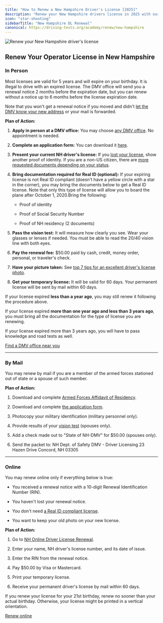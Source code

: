 ```yaml
---
title: "How to Renew a New Hampshire Driver's License [2025]"
description: "Renew your New Hampshire drivers license in 2025 with our simple, step-by-step guide. Find all the necessary requirements, forms, fees, and online renewal options to ensure a hassle-free experience. Stay legal and avoid fines - start your renewal process now!"
icon: "star-shooting"
sidebarTitle: "New Hampshire DL Renewal"
canonical: https://driving-tests.org/academy/renew/new-hampshire
---
```


![Renew your New Hampshire driver's license](https://driving-tests.org/wp-content/uploads/2024/07/renew-new-hampshire-drivers-license.jpg)

## Renew Your Operator License in New Hampshire

### In Person

Most licenses are valid for 5 years and will expire on your birthday. It is illegal to drive with an expired license. The DMV office will send you a renewal notice 2 months before the expiration date, but you can renew without a notice up to 6 months before the license expiration date.

Note that you won't get a renewal notice if you moved and didn't [let the DMV know your new address](https://www.nh.gov/safety/divisions/dmv/driver-licensing/update-personal-information/address-change.htm) or your mail is forwarded.

**Plan of Action:**

1. **Apply in person at a DMV office:** You may choose [any DMV office](https://driving-tests.org/dmv-near-me/). No appointment is needed.

2. **Complete an application form:** You can download it [here](https://www.nh.gov/safety/divisions/dmv/forms/documents/dsmv450.pdf).

3. **Present your current NH driver's license:** If you [lost your license](https://driving-tests.org/beginner-drivers/what-to-do-if-you-lose-your-drivers-license/), show another proof of identity. If you are a non-US citizen, there are [more requested documents depending on your status](https://www.nh.gov/safety/divisions/dmv/driver-licensing/non-us-citizen/renew.htm).

4. **Bring documentation required for Real ID (optional):** If your expiring license is not Real ID compliant (doesn't have a yellow circle with a star in the corner), you may bring the documents below to get a Real ID license. Note that only this type of license will allow you to board the plane after October 1, 2020.Bring the following:

   * Proof of identity

   * Proof of Social Security Number

   * Proof of NH residency (2 documents)

5. **Pass the vision test:** It will measure how clearly you see. Wear your glasses or lenses if needed. You must be able to read the 20/40 vision line with both eyes.

6. **Pay the renewal fee:** $50.00 paid by cash, credit, money order, personal, or traveler's check.

7. **Have your picture taken:** See [top 7 tips for an excellent driver's license photo](https://driving-tests.org/beginner-drivers/top-7-tips-excellent-drivers-license-photo/).

8. **Get your temporary license:** It will be valid for 60 days. Your permanent license will be sent by mail within 60 days.

If your license expired **less than a year ago**, you may still renew it following the procedure above.

If your license expired **more than one year ago and less than 3 years ago**, you must bring all the documentation for the type of license you are renewing.

If your license expired more than 3 years ago, you will have to pass knowledge and road tests as well.

[Find a DMV office near you](https://driving-tests.org/dmv-near-me/)

***

### By Mail

You may renew by mail if you are a member of the armed forces stationed out of state or a spouse of such member.

**Plan of Action:**

1. Download and complete [Armed Forces Affidavit of Residency](https://www.nh.gov/safety/divisions/dmv/forms/documents/dsmv76.pdf).

2. Download and complete [the application form](https://www.nh.gov/safety/divisions/dmv/forms/documents/dsmv450.pdf).

3. Photocopy your military identification (military personnel only).

4. Provide results of your [vision test](https://www.nh.gov/safety/divisions/dmv/forms/documents/dsmv125.pdf) (spouses only).

5. Add a check made out to "State of NH-DMV" for $50.00 (spouses only).

6. Send the packet to:
   NH Dept. of Safety DMV - Driver Licensing 23 Hazen Drive Concord, NH 03305

***

### Online

You may renew online only if everything below is true:

* You received a renewal notice with a 10-digit Renewal Identification Number (RIN).

* You haven't lost your renewal notice.

* You don't need [a Real ID compliant license](https://www.nh.gov/safety/divisions/dmv/driver-licensing/real-id/index.htm).

* You want to keep your old photo on your new license.

**Plan of Action:**

1. Go to [NH Online Driver License Renewal](https://forms.nh.gov/odlr/).

2. Enter your name, NH driver's license number, and its date of issue.

3. Enter the RIN from the renewal notice.

4. Pay $50.00 by Visa or Mastercard.

5. Print your temporary license.

6. Receive your permanent driver's license by mail within 60 days.

If you renew your license for your 21st birthday, renew no sooner than your actual birthday. Otherwise, your license might be printed in a vertical orientation.

[Renew online](https://forms.nh.gov/odlr/)

<Snippet file="renewal-state-block.mdx" />